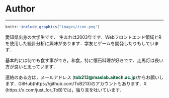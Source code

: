 # Author {.unnumbered}

------------------------------------------------------------------------

```r
knitr::include_graphics("images/icon.png")
```

愛知県出身の大学生です． 生まれは2003年です．Webフロントエンド領域とRを使用した統計分析に興味があります．学友とゲームを開発したりもしています．

基本的には何でも食す事ができ，和食，特に懐石料理が好きです．走馬灯は長い方が良いと思っています．

連絡のある方は，メールアドレス ([**tob213\@maslab.aitech.ac.jp**]{style="color: #00552e;"})からお願いします．GitHub([https://github.com/ToB213](https://github.com/ToB213){.uri style="text-decoration: none"})のアカウントもあります．X ([https://x.com/just_for_ToB](https://x.com/just_for_ToB){.uri style="text-decoration: none;"})では，独り言を吐いています．
